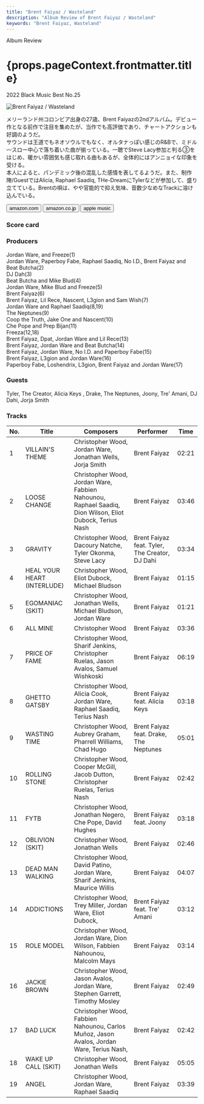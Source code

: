 ```yaml
---
title: "Brent Faiyaz / Wasteland"
description: "Album Review of Brent Faiyaz / Wasteland"
keywords: "Brent Faiyaz, Wasteland"
---
```





<p className="largeP">Album Review</p>
<h1 className="h1--no--margin">{props.pageContext.frontmatter.title}</h1>
<p className="largeP">
  <Link to="/best50/2022/">2022 Black Music Best No.25</Link>
</p>

<Row  className="image-card-group">
	<Column colMd={3} colLg={4} noGutterMdLeft="">
       <ImageCard>

![Brent Faiyaz / Wasteland](../../images/cd/brentfaiyaz1L.jpg)

</ImageCard>
	</Column>
	<Column colMd={8} colLg={8} noGutterMdLeft="">
		<p>
			メリーランド州コロンビア出身の27歳、Brent Faiyazの2ndアルバム。デビュー作となる前作で注目を集めたが、当作でも高評価であり、チャートアクションも好調のようだ。
			<br/>サウンドは王道でもネオソウルでもなく、オルタナっぽい感じのR&Bで、ミドル〰スロー中心で落ち着いた曲が揃っている。一聴でSteve Lacy参加と判る③をはじめ、暖かい雰囲気も感じ取れる曲もあるが、全体的にはアンニョイな印象を受ける。
			<br/>本人によると、パンデミック後の混乱した感情を表してるようだ。また、制作陣/GuestではAlicia, Raphael Saadiq, THe-DreamにTylerなどが参加して、盛り立てている。Brentの唄は、やや官能的で抑え気味、音数少なめなTrackに溶け込んでいる。
		</p>
		<div>
		  <Button className="button-right-mergin"  href="https://amzn.to/3ohkx83" renderIcon={ArrowUpRight} size='sm' kind='primary'>
  	    amazon.com
  	  </Button>
  	  <Button className="button-right-mergin"  href="https://amzn.to/3my9rv3" renderIcon={ArrowUpRight} size='sm' kind='secondary'>
  	    amazon.co.jp
  	  </Button>
			<Button className="button-right-mergin"  href="https://amzn.to/3my9rv3" renderIcon={ArrowUpRight} size='sm' kind='tertiary'>
  	    apple music
  	  </Button>
			<AdvJS2/>
		</div>
	</Column>
</Row>
<Row >
	<Column colMd={4} colLg={4} noGutterMdLeft="">
		<div>
		  <h3>Score card</h3>
			<SliderJS1 value="5" />
		  <SliderJS2 value="1" />
			<SliderJS3 value="1" />
		  <SliderJS4 value="8" />
		</div>
	</Column>
	<Column colMd={8} colLg={8} noGutterMdLeft="">
		<div>
			<h3>Producers</h3>
			<p>
				Jordan Ware, and Freeze(1)
				<br/>Jordan Ware, Paperboy Fabe, Raphael Saadiq, No I.D., Brent Faiyaz and Beat Butcha(2)
				<br/>DJ Dah(3)
				<br/>Beat Butcha and Mike Blud(4)
				<br/>Jordan Ware, Mike Blud and Freeze(5)
				<br/>Brent Faiyaz(6)
				<br/>Brent Faiyaz, Lil Rece, Nascent, L3gion and Sam Wish(7)
				<br/>Jordan Ware and Raphael Saadiq(8,19)
				<br/>The Neptunes(9)
				<br/>Coop the Truth, Jake One and Nascent(10)
				<br/>Che Pope and Prep Bijan(11)
				<br/>Freeza(12,18)
				<br/>Brent Faiyaz, Dpat, Jordan Ware and Lil Rece(13)
				<br/>Brent Faiyaz, Jordan Ware and Beat Butcha(14)
				<br/>Brent Faiyaz, Jordan Ware, No I.D. and Paperboy Fabe(15)
				<br/>Brent Faiyaz, L3gion and Jordan Ware(16)
				<br/>Paperboy Fabe, Loshendrix, L3gion, Brent Faiyaz and Jordan Ware(17)
			</p>
			<h3>Guests</h3>
				Tyler, The Creator, Alicia Keys , Drake, The Neptunes, Joony, Tre' Amani, DJ Dahi, Jorja Smith
			<p>
			</p>
		</div>
	</Column>
</Row>

<h3>Tracks</h3>

| No. | Title                       | Composers                                                                                               | Performer                                      | Time  |
| --- | --------------------------- | ------------------------------------------------------------------------------------------------------- | ---------------------------------------------- | ----- |
| 1   | VILLAIN'S THEME             | Christopher Wood, Jordan Ware, Jonathan Wells, Jorja Smith                                              | Brent Faiyaz                                   | 02:21 |
| 2   | LOOSE CHANGE                | Christopher Wood, Jordan Ware, Fabbien Nahounou, Raphael Saadiq, Dion Wilson, Eliot Dubock, Terius Nash | Brent Faiyaz                                   | 03:46 |
| 3   | GRAVITY                     | Christopher Wood, Dacoury Natche, Tyler Okonma, Steve Lacy                                              | Brent Faiyaz feat. Tyler, The Creator, DJ Dahi | 03:34 |
| 4   | HEAL YOUR HEART (INTERLUDE) | Christopher Wood, Eliot Dubock, Michael Bludson                                                         | Brent Faiyaz                                   | 01:15 |
| 5   | EGOMANIAC (SKIT)            | Christopher Wood, Jonathan Wells, Michael Bludson, Jordan Ware                                          | Brent Faiyaz                                   | 01:21 |
| 6   | ALL MINE                    | Christopher Wood                                                                                        | Brent Faiyaz                                   | 03:36 |
| 7   | PRICE OF FAME               | Christopher Wood, Sharif Jenkins, Christopher Ruelas, Jason Avalos, Samuel Wishkoski                    | Brent Faiyaz                                   | 06:19 |
| 8   | GHETTO GATSBY               | Christopher Wood, Alicia Cook, Jordan Ware, Raphael Saadiq, Terius Nash                                 | Brent Faiyaz feat. Alicia Keys                 | 03:18 |
| 9   | WASTING TIME                | Christopher Wood, Aubrey Graham, Pharrell Williams, Chad Hugo                                           | Brent Faiyaz feat. Drake, The Neptunes         | 05:01 |
| 10  | ROLLING STONE               | Christopher Wood, Cooper McGill, Jacob Dutton, Christopher Ruelas, Terius Nash                          | Brent Faiyaz                                   | 02:42 |
| 11  | FYTB                        | Christopher Wood, Jonathan Negero, Che Pope, David Hughes                                               | Brent Faiyaz feat. Joony                       | 03:18 |
| 12  | OBLIVION (SKIT)             | Christopher Wood, Jonathan Wells                                                                        | Brent Faiyaz                                   | 02:46 |
| 13  | DEAD MAN WALKING            | Christopher Wood, David Patino, Jordan Ware, Sharif Jenkins, Maurice Willis                             | Brent Faiyaz                                   | 04:07 |
| 14  | ADDICTIONS                  | Christopher Wood, Trey Miller, Jordan Ware, Eliot Dubock,                                               | Brent Faiyaz feat. Tre' Amani                  | 03:12 |
| 15  | ROLE MODEL                  | Christopher Wood, Jordan Ware, Dion Wilson, Fabbien Nahounou, Malcolm Mays                              | Brent Faiyaz                                   | 03:14 |
| 16  | JACKIE BROWN                | Christopher Wood, Jason Avalos, Jordan Ware, Stephen Garrett, Timothy Mosley                            | Brent Faiyaz                                   | 02:49 |
| 17  | BAD LUCK                    | Christopher Wood, Fabbien Nahounou, Carlos Muñoz, Jason Avalos, Jordan Ware, Terius Nash,               | Brent Faiyaz                                   | 02:42 |
| 18  | WAKE UP CALL (SKIT)         | Christopher Wood, Jonathan Wells                                                                        | Brent Faiyaz                                   | 05:05 |
| 19  | ANGEL                       | Christopher Wood, Jordan Ware, Raphael Saadiq                                                           | Brent Faiyaz                                   | 03:39 |

<AdvJS3 />
